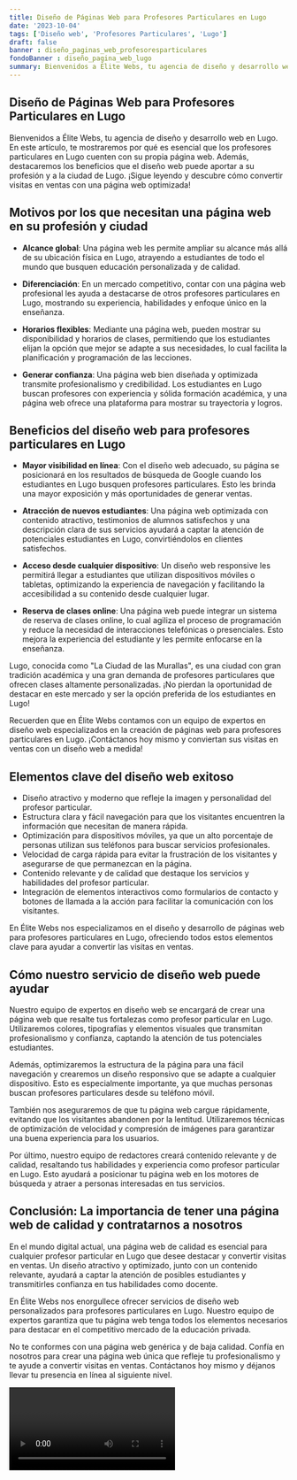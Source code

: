 ```yaml
---
title: Diseño de Páginas Web para Profesores Particulares en Lugo
date: '2023-10-04'
tags: ['Diseño web', 'Profesores Particulares', 'Lugo']
draft: false
banner : diseño_paginas_web_profesoresparticulares
fondoBanner : diseño_pagina_web_lugo
summary: Bienvenidos a Élite Webs, tu agencia de diseño y desarrollo web en Lugo. En este artículo, te mostraremos por qué es esencial que los profesores particulares en Lugo cuenten con su propia página web. Además, destacaremos los beneficios que el diseño web puede aportar a su profesión y a la ciudad de Lugo. ¡Sigue leyendo y descubre cómo convertir visitas en ventas con una página web optimizada!
---
```


## Diseño de Páginas Web para Profesores Particulares en Lugo

Bienvenidos a Élite Webs, tu agencia de diseño y desarrollo web en Lugo. En este artículo, te mostraremos por qué es esencial que los profesores particulares en Lugo cuenten con su propia página web. Además, destacaremos los beneficios que el diseño web puede aportar a su profesión y a la ciudad de Lugo. ¡Sigue leyendo y descubre cómo convertir visitas en ventas con una página web optimizada!

## Motivos por los que necesitan una página web en su profesión y ciudad

- **Alcance global**: Una página web les permite ampliar su alcance más allá de su ubicación física en Lugo, atrayendo a estudiantes de todo el mundo que busquen educación personalizada y de calidad.

- **Diferenciación**: En un mercado competitivo, contar con una página web profesional les ayuda a destacarse de otros profesores particulares en Lugo, mostrando su experiencia, habilidades y enfoque único en la enseñanza.

- **Horarios flexibles**: Mediante una página web, pueden mostrar su disponibilidad y horarios de clases, permitiendo que los estudiantes elijan la opción que mejor se adapte a sus necesidades, lo cual facilita la planificación y programación de las lecciones.

- **Generar confianza**: Una página web bien diseñada y optimizada transmite profesionalismo y credibilidad. Los estudiantes en Lugo buscan profesores con experiencia y sólida formación académica, y una página web ofrece una plataforma para mostrar su trayectoria y logros.

## Beneficios del diseño web para profesores particulares en Lugo

- **Mayor visibilidad en línea**: Con el diseño web adecuado, su página se posicionará en los resultados de búsqueda de Google cuando los estudiantes en Lugo busquen profesores particulares. Esto les brinda una mayor exposición y más oportunidades de generar ventas.

- **Atracción de nuevos estudiantes**: Una página web optimizada con contenido atractivo, testimonios de alumnos satisfechos y una descripción clara de sus servicios ayudará a captar la atención de potenciales estudiantes en Lugo, convirtiéndolos en clientes satisfechos.

- **Acceso desde cualquier dispositivo**: Un diseño web responsive les permitirá llegar a estudiantes que utilizan dispositivos móviles o tabletas, optimizando la experiencia de navegación y facilitando la accesibilidad a su contenido desde cualquier lugar.

- **Reserva de clases online**: Una página web puede integrar un sistema de reserva de clases online, lo cual agiliza el proceso de programación y reduce la necesidad de interacciones telefónicas o presenciales. Esto mejora la experiencia del estudiante y les permite enfocarse en la enseñanza.

Lugo, conocida como "La Ciudad de las Murallas", es una ciudad con gran tradición académica y una gran demanda de profesores particulares que ofrecen clases altamente personalizadas. ¡No pierdan la oportunidad de destacar en este mercado y ser la opción preferida de los estudiantes en Lugo!

Recuerden que en Élite Webs contamos con un equipo de expertos en diseño web especializados en la creación de páginas web para profesores particulares en Lugo. ¡Contáctanos hoy mismo y conviertan sus visitas en ventas con un diseño web a medida!

<GifSeo />

<Cta />

## Elementos clave del diseño web exitoso

- Diseño atractivo y moderno que refleje la imagen y personalidad del profesor particular.
- Estructura clara y fácil navegación para que los visitantes encuentren la información que necesitan de manera rápida.
- Optimización para dispositivos móviles, ya que un alto porcentaje de personas utilizan sus teléfonos para buscar servicios profesionales.
- Velocidad de carga rápida para evitar la frustración de los visitantes y asegurarse de que permanezcan en la página.
- Contenido relevante y de calidad que destaque los servicios y habilidades del profesor particular.
- Integración de elementos interactivos como formularios de contacto y botones de llamada a la acción para facilitar la comunicación con los visitantes.

En Élite Webs nos especializamos en el diseño y desarrollo de páginas web para profesores particulares en Lugo, ofreciendo todos estos elementos clave para ayudar a convertir las visitas en ventas.

## Cómo nuestro servicio de diseño web puede ayudar

Nuestro equipo de expertos en diseño web se encargará de crear una página web que resalte tus fortalezas como profesor particular en Lugo. Utilizaremos colores, tipografías y elementos visuales que transmitan profesionalismo y confianza, captando la atención de tus potenciales estudiantes.

Además, optimizaremos la estructura de la página para una fácil navegación y crearemos un diseño responsivo que se adapte a cualquier dispositivo. Esto es especialmente importante, ya que muchas personas buscan profesores particulares desde su teléfono móvil.

También nos aseguraremos de que tu página web cargue rápidamente, evitando que los visitantes abandonen por la lentitud. Utilizaremos técnicas de optimización de velocidad y compresión de imágenes para garantizar una buena experiencia para los usuarios.

Por último, nuestro equipo de redactores creará contenido relevante y de calidad, resaltando tus habilidades y experiencia como profesor particular en Lugo. Esto ayudará a posicionar tu página web en los motores de búsqueda y atraer a personas interesadas en tus servicios.

## Conclusión: La importancia de tener una página web de calidad y contratarnos a nosotros

En el mundo digital actual, una página web de calidad es esencial para cualquier profesor particular en Lugo que desee destacar y convertir visitas en ventas. Un diseño atractivo y optimizado, junto con un contenido relevante, ayudará a captar la atención de posibles estudiantes y transmitirles confianza en tus habilidades como docente.

En Élite Webs nos enorgullece ofrecer servicios de diseño web personalizados para profesores particulares en Lugo. Nuestro equipo de expertos garantiza que tu página web tenga todos los elementos necesarios para destacar en el competitivo mercado de la educación privada.

No te conformes con una página web genérica y de baja calidad. Confía en nosotros para crear una página web única que refleje tu profesionalismo y te ayude a convertir visitas en ventas. Contáctanos hoy mismo y déjanos llevar tu presencia en línea al siguiente nivel.

<Video />

<CtaBot job='Profesores Particulares' city='Lugo'/>

<Gmaps query='Lugo+españa+maps' />
